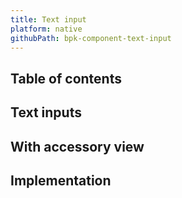 ```yaml
---
title: Text input
platform: native
githubPath: bpk-component-text-input
---
```




## Table of contents

## Text inputs

<NativeComponentScreenshots
  iOS={iosTextInout}
  iOSAltText="iOS text input component"
  android={androidTextInput}
  androidAltText="Android text input component" />

## With accessory view

<NativeComponentScreenshots
  iOS={iosTextInputWithAccessoryView}
  iOSAltText="iOS text input with accessory view"
  android={androidTextInputWithAccessoryView}
  androidAltText="Android text input with accessory view" />

## Implementation

<Readme file={readme} />
